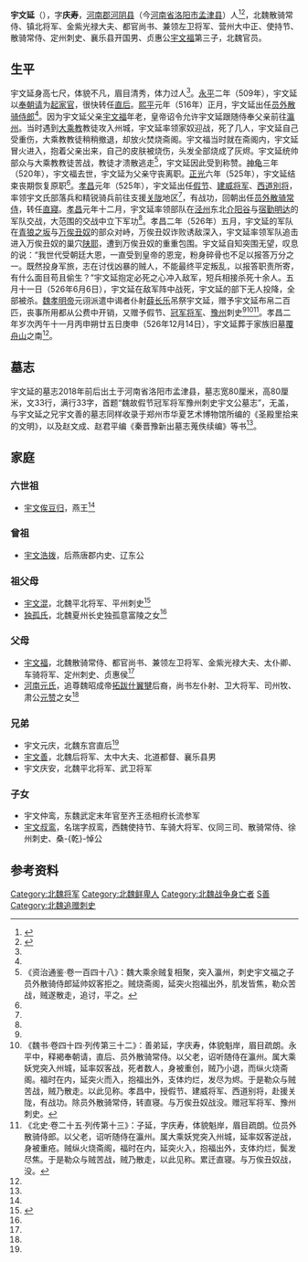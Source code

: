 '''宇文延'''（{{bd|？||526年|6月6日|}}），字'''庆寿'''，[[河南郡|河南郡]][[河阴县|河阴县]]（今[[河南省|河南省]][[洛阳市|洛阳市]][[孟津县|孟津县]]）人<ref name=autogenerated1>{{Citation| author=段锐超| year=2018年| title=《北魏鲜卑将军宇文延史事述论——以《宇文延墓志》为据》| periodical=《西北民族大学学报(哲学社会科学版)》| volume=| issue=05期| pages=67-75| url=http://www.cnki.com.cn/Article/CJFDTOTAL-XBMZ201805011.htm| doi=| oclc=| accessdate=2020-08-24| archive-date=2021-04-22| archive-url=https://web.archive.org/web/20210422004620/http://www.cnki.com.cn/Article/CJFDTOTAL-XBMZ201805011.htm}}</ref><ref name=autogenerated2>{{Cite book | author = 赵君平，赵文成编 | title = 《秦晋豫新出墓志搜佚续编》 | location =北京| publisher = 国家图书馆出版社 | date=2015.07 | pages=63-64 |ISBN =978-7-5013-5598-3| accessdate = 2018-02-19 | url = | language= zh-hant| quote = }}</ref>，北魏散骑常侍、镇北将军、金紫光禄大夫、都官尚书、兼领左卫将军、营州大中正、使持节、散骑常侍、定州刺史、襄乐县开国男、贞惠公[[宇文福|宇文福]]第三子，北魏官员。

==生平==
宇文延身高七尺，体貌不凡，眉目清秀，体力过人<ref name=autogenerated1 />。[[永平_(北魏)|永平]]二年（509年），宇文延以[[奉朝请|奉朝请]]为[[起家官|起家官]]，很快转任[[直后|直后]]。[[熙平|熙平]]元年（516年）正月，宇文延出任[[员外散骑侍郎|员外散骑侍郎]]<ref name=autogenerated1 />。因为宇文延父亲[[宇文福|宇文福]]年老，皇帝诏令允许宇文延跟随侍奉父亲前往[[瀛州_(北魏)|瀛州]]。当时遇到[[大乘教|大乘教]]教徒攻入州城，宇文延率领家奴迎战，死了几人，宇文延自己受重伤，大乘教教徒稍稍撤退，却放火焚烧斋阁。宇文福当时就在斋阁内，宇文延冒火进入，抱着父亲出来，自己的皮肤被烧伤，头发全部烧成了灰烬。宇文延统帅部众与大乘教教徒苦战，教徒才溃散逃走<ref>《资治通鉴·卷一百四十八》：魏大乘余贼复相聚，突入瀛州，刺史宇文福之子员外散骑侍郎延帅奴客拒之。贼烧斋阁，延突火抱福出外，肌发皆焦，勒众苦战，贼遂散走，追讨，平之。</ref>，宇文延因此受到称赞。[[神龟_(北魏)|神龟]]三年（520年），宇文福去世，宇文延为父亲守丧离职。[[正光|正光]]六年（525年），宇文延结束丧期恢复原职<ref name=autogenerated1 />。[[孝昌|孝昌]]元年（525年），宇文延出任[[假节|假节]]、[[建威将军|建威将军]]、[[西道別将|西道別将]]，率领宇文氏部落兵和精锐骑兵前往支援[[关陇|关陇]]地区<ref name=autogenerated1 />，有战功，回朝出任[[员外散骑常侍|员外散骑常侍]]，转任[[直寢|直寢]]。[[孝昌|孝昌]]元年十二月，宇文延率领部队在[[泾州|泾州]]东北[[介阳谷|介阳谷]]与[[宿勤明达|宿勤明达]]的军队交战，大范围的交战中立下军功<ref name=autogenerated1 />。孝昌二年（526年）五月，宇文延的军队在[[青狼之坂|青狼之坂]]与[[万俟丑奴|万俟丑奴]]的部众对峙，万俟丑奴诈败诱敌深入，宇文延率领军队追击进入万俟丑奴的巢穴[[陕耶|陕耶]]，遭到万俟丑奴的重重包围。宇文延自知突围无望，叹息的说：“我世代受朝廷大恩，一直受到皇帝的恩宠，粉身碎骨也不足以报答万分之一。既然投身军旅，志在讨伐凶暴的贼人，不能最终平定叛乱，以报答职责所寄，有什么面目苟且偷生？”宇文延抱定必死之心冲入敌军，短兵相接杀死十余人。五月十一日（526年6月6日），宇文延在敌军阵中战死，宇文延的部下无人投降，全部被杀。[[魏孝明帝|魏孝明帝]]元诩派遣中谒者仆射[[薛长乐|薛长乐]]吊祭宇文延，赠予宇文延布帛二百匹，丧事所用都从公费中开销，又赠予假节、[[冠军将军|冠军将军]]、[[豫州_(古代)|豫州]]刺史<ref name=autogenerated1 /><ref>《魏书·卷四十四·列传第三十二》：善弟延，字庆寿，体貌魁岸，眉目疏朗。永平中，释褐奉朝请，直后、员外散骑常侍。以父老，诏听随侍在瀛州。属大乘妖党突入州城，延率奴客战，死者数人，身被重创，贼乃小退，而纵火烧斋阁。福时在内，延突火而入，抱福出外，支体灼烂，发尽为烬。于是勒众与贼苦战，贼乃散走。以此见称。孝昌中，授假节、建威将军、西道别将，赴援关陇，有战功。除员外散骑常侍，转直寝。与万俟丑奴战没。赠冠军将军、豫州刺史。</ref><ref name=autogenerated3>《北史·卷二十五·列传第十三》：子延，字庆寿，体貌魁岸，眉目疏朗。位员外散骑侍郎。以父老，诏听随侍在瀛州。属大乘妖党突入州城，延率奴客逆战，身被重疮。贼纵火烧斋阁，福时在内，延突火入，抱福出外，支体灼烂，鬓发尽焦。于是勒众与贼苦战，贼乃散走，以此见称。累迁直寝。与万俟丑奴战，没。</ref>。孝昌二年岁次丙午十一月丙申朔廿五日庚申（526年12月14日），宇文延葬于家族旧墓[[覆舟山_(河南省)|覆舟山]]之南<ref name=autogenerated1 />。

==墓志==
宇文延的墓志2018年前后出土于河南省洛阳市孟津县，墓志宽80厘米，高80厘米，文33行，满行33字，首题“魏故假节冠军将军豫州刺史宇文公墓志”，无盖，与宇文延之兄宇文善的墓志同样收录于郑州市华夏艺术博物馆所编的《圣殿里拾来的文明》，以及赵文成、赵君平编《秦晋豫新出墓志蒐佚续编》等书<ref name=autogenerated1 />。

==家庭==
===六世祖===
*[[宇文俟豆归|宇文俟豆归]]，燕王<ref name=autogenerated1 />

===曾祖===
*[[宇文浩拨|宇文浩拨]]，后燕唐郡内史、辽东公

===祖父母===
*[[宇文混|宇文混]]，北魏平北将军、平州刺史<ref name=autogenerated4>{{Citation| author=吴志浩| year=2015年| title=《北魏<宇文善墓志>考述》| periodical=《洛阳师范学院学报》| volume=| issue=06期| pages=47-50| url=http://www.cnki.com.cn/Article/CJFDTOTAL-LSZB201506006.htm| doi=| oclc=| accessdate=2020-08-24| archive-date=2018-06-30| archive-url=https://web.archive.org/web/20180630163130/http://www.cnki.com.cn/Article/CJFDTOTAL-LSZB201506006.htm| dead-url=no}}</ref>
*[[独孤氏|独孤氏]]，北魏夏州长史独孤意富陵之女<ref name=autogenerated4 />

===父母===
*[[宇文福|宇文福]]，北魏散骑常侍、都官尚书、兼领左卫将军、金紫光禄大夫、太仆卿、车骑将军、定州刺史、贞惠侯<ref name=autogenerated4 />
*[[河南元氏|河南元氏]]，追尊魏昭成帝[[拓跋什翼犍|拓跋什翼犍]]后裔，尚书左仆射、卫大将军、司州牧、肃公[[元赞_(上谷侯)|元赞]]之女<ref name=autogenerated4 />

===兄弟===
*宇文元庆，北魏东宫直后<ref name=autogenerated2 />
*[[宇文善_(襄乐县男)|宇文善]]，北魏后将军、太中大夫、北道都督、襄乐县男
*宇文庆安，北魏平北将军、武卫将军

===子女===
*宇文仲鸾，东魏武定末年官至齐王丞相府长流参军
*[[宇文叔鸾|宇文叔鸾]]，名瑞字叔鸾，西魏使持节、车骑大将军、仪同三司、散骑常侍、徐州刺史、桑-{乾}-悼公

==参考资料==
{{reflist}}

{{DEFAULTSORT:Y宇}}
[[Category:北魏将军|Category:北魏将军]]
[[Category:北魏鲜卑人|Category:北魏鲜卑人]]
[[Category:北魏战争身亡者|Category:北魏战争身亡者]]
[[Category:宇文姓|S善]]
[[Category:北魏追赠刺史|Category:北魏追赠刺史]]